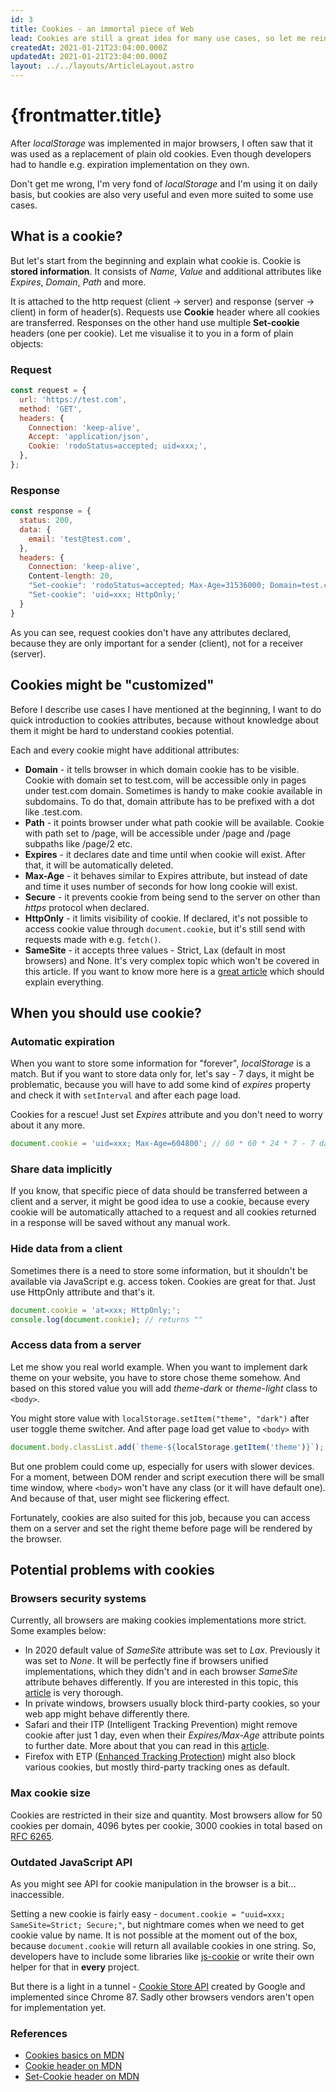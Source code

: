 ```yaml
---
id: 3
title: Cookies - an immortal piece of Web
lead: Cookies are still a great idea for many use cases, so let me reintroduce them.
createdAt: 2021-01-21T23:04:00.000Z
updatedAt: 2021-01-21T23:04:00.000Z
layout: ../../layouts/ArticleLayout.astro
---
```


# {frontmatter.title}

After _localStorage_ was implemented in major browsers, I often saw that it was used as a replacement of plain old cookies. Even though developers had to handle e.g. expiration implementation on they own.

Don't get me wrong, I'm very fond of _localStorage_ and I'm using it on daily basis, but cookies are also very useful and even more suited to some use cases.

## What is a cookie?

But let's start from the beginning and explain what cookie is. Cookie is **stored information**. It consists of _Name_, _Value_ and additional attributes like _Expires_, _Domain_, _Path_ and more.

It is attached to the http request (client -> server) and response (server -> client) in form of header(s). Requests use **Cookie** header where all cookies are transferred. Responses on the other hand use multiple **Set-cookie** headers (one per cookie). Let me visualise it to you in a form of plain objects:

### Request

```js
const request = {
  url: 'https://test.com',
  method: 'GET',
  headers: {
    Connection: 'keep-alive',
    Accept: 'application/json',
    Cookie: 'rodoStatus=accepted; uid=xxx;',
  },
};
```

### Response

```js
const response = {
  status: 200,
  data: {
    email: 'test@test.com',
  },
  headers: {
    Connection: 'keep-alive',
    Content-length: 20,
    "Set-cookie": 'rodoStatus=accepted; Max-Age=31536000; Domain=test.com; Path=/;',
    "Set-cookie": 'uid=xxx; HttpOnly;'
  }
}
```

As you can see, request cookies don't have any attributes declared, because they are only important for a sender (client), not for a receiver (server).

## Cookies might be "customized"

Before I describe use cases I have mentioned at the beginning, I want to do quick introduction to cookies attributes, because without knowledge about them it might be hard to understand cookies potential.

Each and every cookie might have additional attributes:

- **Domain** - it tells browser in which domain cookie has to be visible. Cookie with domain set to test.com, will be accessible only in pages under test.com domain. Sometimes is handy to make cookie available in subdomains. To do that, domain attribute has to be prefixed with a dot like .test.com.
- **Path** - it points browser under what path cookie will be available. Cookie with path set to /page, will be accessible under /page and /page subpaths like /page/2 etc.
- **Expires** - it declares date and time until when cookie will exist. After that, it will be automatically deleted.
- **Max-Age** - it behaves similar to Expires attribute, but instead of date and time it uses number of seconds for how long cookie will exist.
- **Secure** - it prevents cookie from being send to the server on other than _https_ protocol when declared.
- **HttpOnly** - it limits visibility of cookie. If declared, it's not possible to access cookie value through `document.cookie`, but it's still send with requests made with e.g. `fetch()`.
- **SameSite** - it accepts three values - Strict, Lax (default in most browsers) and None. It's very complex topic which won't be covered in this article. If you want to know more here is a [great article](https://web.dev/samesite-cookies-explained/) which should explain everything.

## When you should use cookie?

### Automatic expiration

When you want to store some information for "forever", _localStorage_ is a match. But if you want to store data only for, let's say - 7 days, it might be problematic, because you will have to add some kind of _expires_ property and check it with `setInterval` and after each page load.

Cookies for a rescue! Just set _Expires_ attribute and you don't need to worry about it any more.

```js
document.cookie = 'uid=xxx; Max-Age=604800'; // 60 * 60 * 24 * 7 - 7 days
```

### Share data implicitly

If you know, that specific piece of data should be transferred between a client and a server, it might be good idea to use a cookie, because every cookie will be automatically attached to a request and all cookies returned in a response will be saved without any manual work.

### Hide data from a client

Sometimes there is a need to store some information, but it shouldn't be available via JavaScript e.g. access token. Cookies are great for that. Just use HttpOnly attribute and that's it.

```js
document.cookie = 'at=xxx; HttpOnly;';
console.log(document.cookie); // returns ""
```

### Access data from a server

Let me show you real world example. When you want to implement dark theme on your website, you have to store chose theme somehow. And based on this stored value you will add _theme-dark_ or _theme-light_ class to `<body>`.

You might store value with `localStorage.setItem("theme", "dark")` after user toggle theme switcher. And after page load get value to `<body>` with

```js
document.body.classList.add(`theme-${localStorage.getItem('theme')}`);
```

But one problem could come up, especially for users with slower devices. For a moment, between DOM render and script execution there will be small time window, where `<body>` won't have any class (or it will have default one). And because of that, user might see flickering effect.

Fortunately, cookies are also suited for this job, because you can access them on a server and set the right theme before page will be rendered by the browser.

## Potential problems with cookies

### Browsers security systems

Currently, all browsers are making cookies implementations more strict. Some examples below:

- In 2020 default value of _SameSite_ attribute was set to _Lax_. Previously it was set to _None_. It will be perfectly fine if browsers unified implementations, which they didn't and in each browser _SameSite_ attribute behaves differently. If you are interested in this topic, this [article](https://www.thinktecture.com/en/identity/samesite/samesite-in-a-nutshell/#the-chrome-vs-safari-issue) is very thorough.
- In private windows, browsers usually block third-party cookies, so your web app might behave differently there.
- Safari and their ITP (Intelligent Tracking Prevention) might remove cookie after just 1 day, even when their _Expires/Max-Age_ attribute points to further date. More about that you can read in this [article](https://www.convert.com/blog/privacy/itp-2-2-impact-abtesting-users/).
- Firefox with ETP ([Enhanced Tracking Protection](https://blog.mozilla.org/blog/2019/06/04/firefox-now-available-with-enhanced-tracking-protection-by-default/)) might also block various cookies, but mostly third-party tracking ones as default.

### Max cookie size

Cookies are restricted in their size and quantity. Most browsers allow for 50 cookies per domain, 4096 bytes per cookie, 3000 cookies in total based on [RFC 6265](https://datatracker.ietf.org/doc/rfc6265/?include_text=1).

### Outdated JavaScript API

As you might see API for cookie manipulation in the browser is a bit... inaccessible.

Setting a new cookie is fairly easy - `document.cookie = "uuid=xxx; SameSite=Strict; Secure;"`, but nightmare comes when we need to get cookie value by name. It is not possible at the moment out of the box, because `document.cookie` will return all available cookies in one string. So, developers have to include some libraries like [js-cookie](https://www.npmjs.com/package/js-cookie) or write their own helper for that in **every** project.

But there is a light in a tunnel - [Cookie Store API](https://wicg.github.io/cookie-store/) created by Google and implemented since Chrome 87. Sadly other browsers vendors aren't open for implementation yet.

### References

- [Cookies basics on MDN](https://developer.mozilla.org/en-US/docs/Web/HTTP/Cookies)
- [Cookie header on MDN](https://developer.mozilla.org/en-US/docs/Web/HTTP/Headers/Cookie)
- [Set-Cookie header on MDN](https://developer.mozilla.org/en-US/docs/Web/HTTP/Headers/Set-Cookie)
